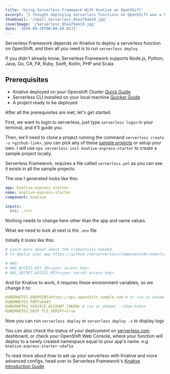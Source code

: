 ```yaml
---
title: 'Using Serverless Framework With Knative on OpenShift'
excerpt: "I thought deploying serverless functions on OpenShift was a hard task, until I tried it, and I thought I'd share the process with you."
thumbnail: '/small_Serverless_85aa79ab19.jpg'
coverImage: '/Serverless_85aa79ab19.jpg'
date: '2020-09-29T00:00:00.027Z'
---
```


Serverless Framework depends on Knative to deploy a serverless function on OpenShift, and then all you need is to run `serverless deploy`

If you didn't already know, Serverless Framework supports Node.js, Python, Java, Go, C#, F#, Ruby, Swift, Kotlin, PHP and Scala

## Prerequisites

- Knative deployed on your Openshift Cluster [Quick Guide](https://docs.openshift.com/container-platform/4.5/serverless/installing_serverless/installing-openshift-serverless.html)
- Serverless CLI installed on your local machine [Quicker Guide](https://www.serverless.com/framework/docs/getting-started/)
- A project ready to be deployed

After all the prerequisites are met, let's get started.

First, we want to login to serverless, just type `serverless login` in your terminal, and it'll guide you.

Then, we'll need to clone a project running the command `serverless create -u <github-link>`, you can pick any of these [sample projects](https://github.com/serverless/examples) or setup your own. I will use `npx serverless init knative-express-starter` to create a sample project locally.

Serverless Framework, requires a file called `serverless.yml` as you can see it exists in all the sample projects.

The one I generated looks like this:

```yaml
app: knative-express-starter
name: knative-express-starter
component: knative

inputs:
  src: ./src
```

Nothing needs to change here other than the app and name values.

What we need to look at next is the `.env` file

Initially it looks like this:

```yaml
# Learn more about about the credentials needed
# to deploy your app https://github.com/serverless/components#credentials

# AWS:
# AWS_ACCESS_KEY_ID=<your access key>
# AWS_SECRET_ACCESS_KEY=<your secret access key>
```

And for Knative to work, it requires these environment variables, so we change it to:

```yaml
KUBERNETES_ENDPOINT=https://api.openshift.sample.com # or run oc whoami --show-server
KUBERNETES_PORT=6443
KUBERNETES_SERVICE_ACCOUNT_TOKEN= # run oc whoami --show-token
KUBERNETES_SKIP_TLS_VERIFY=true
```

Now you can run `serverless deploy` or `serverless deploy -v` to display logs

You can also check the status of your deployment on [serverless.com](http://serverless.com) dashboard, or check your OpenShift Web Console, where your function will deploy to a newly created namespace equal to your app's name. e.g `knative-express-starter-sdaf1a`

To read more about how to set up your serverless with Knative and more advanced configs, head over to Serverless Framework's [Knative Introduction Guide](https://www.serverless.com/framework/docs/providers/knative/guide/intro/)	